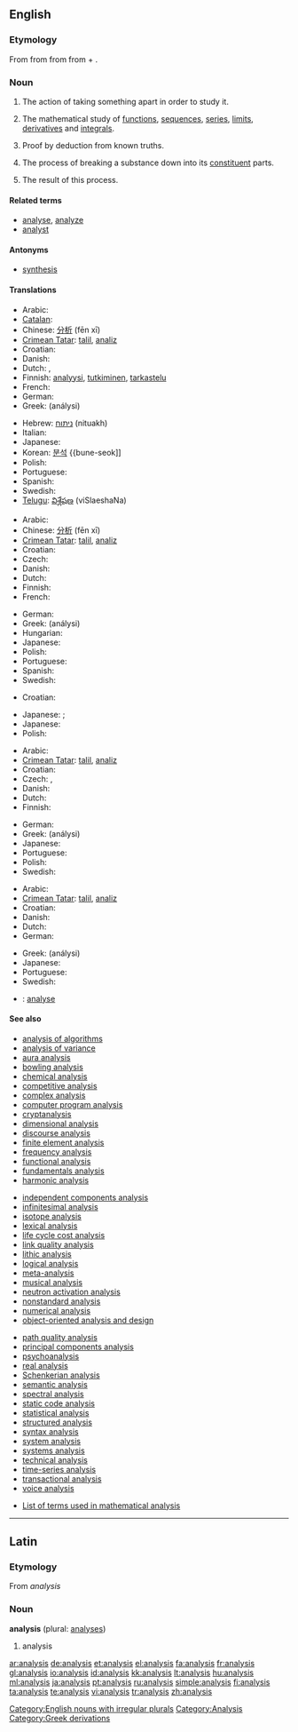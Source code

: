 {{see|Analysis}}
==English==

===Etymology===
From {{ML.}} {{term|analysis|lang=la}} from {{etyl|grc|eng}} {{term|ἀνάλυσις|tr=analusis|lang=grc|sc=polytonic}} from {{term|ἀναλύω||I unravel, investigate|tr=analuō|lang=grc|sc=polytonic}} from {{term|ἀνά||on, up|tr=ana|lang=grc|sc=polytonic}} + {{term|λύω||I loosen|tr=luō|lang=grc|sc=polytonic}}.

===Noun===
{{wikipedia}}
{{en-noun|analyses|-}}

# The action of taking something apart in order to study it.
# {{uncountable}} {{math}} The mathematical study of [[function]]s, [[sequence]]s, [[series]], [[limit]]s, [[derivative]]s and [[integral]]s.
# {{logic}} Proof by deduction from known truths.
# {{uncountable}} {{chemistry}} The process of breaking a substance down into its [[constituent]] parts.
# {{countable}} {{chemistry}} The result of this process.

====Related terms====
* [[analyse]], [[analyze]]
* [[analyst]]

====Antonyms====
* [[synthesis]]

====Translations====
{{trans-top|action of taking something apart to study it}}
* Arabic: {{t+|ar|تحليل|sc=Arab}}
* [[Catalan]]: {{t-|ca|anàlisi|f}}
* Chinese: [[分析]] (fēn xī)
* [[Crimean Tatar]]: [[talil]], [[analiz]]
* Croatian: {{t-|hr|analiza|f}}
* Danish: {{t-|da|analyse|c}}
* Dutch: {{t+|nl|analyse|f}}, {{t-|nl|ontleding|f}}
* Finnish: [[analyysi]], [[tutkiminen]], [[tarkastelu]]
* French: {{t+|fr|analyse|f}}
* German: {{t-|de|Analyse|f}}
* Greek: {{t+|el|ανάλυση|f|sc=Grek}} (análysi)
{{trans-mid}}
* Hebrew: [[ניתוח]] (nituakh) {{m}}
* Italian: {{t+|it|analisi|f}}
* Japanese: {{t-|ja|分析|tr=bunseki|sc=Jpan}}
* Korean: [[분석]] {{bune-seok]]
* Polish: {{t+|pl|analiza|f}}
* Portuguese: {{t+|pt|análise|f}}
* Spanish: {{t+|es|análisis|m}}
* Swedish: {{t-|sv|analys|c}}
* [[Telugu]]: [[విశ్లేషణ]] (viSlaeshaNa)
{{trans-bottom}}

{{trans-top|in mathematics}}
* Arabic: {{t-|ar|تحليل رياضي|sc=Arab}}
* Chinese: [[分析]] (fēn xī)
* [[Crimean Tatar]]: [[talil]], [[analiz]]
* Croatian: {{t-|hr|analiza|f}}
* Czech: {{t+|cs|analýza|f}}
* Danish: {{t-|da|analyse|c}}
* Dutch: {{t+|nl|analyse|f}}
* Finnish: {{t+|fi|analyysi}}
* French: {{t+|fr|analyse|f}}
{{trans-mid}}
* German: {{t+|de|Analysis|f}}
* Greek: {{t+|el|ανάλυση|f|sc=Grek}} (análysi)
* Hungarian: {{t-|hu|analízis}}
* Japanese: {{t+|ja|解析学|tr=kaisekigaku|sc=Jpan}}
* Polish: {{t+|pl|analiza|f}}
* Portuguese: {{t+|pt|análise|f}}
* Spanish: {{t+|es|análisis|m}}
* Swedish: {{t-|sv|analys|c}}
{{trans-bottom}}

{{trans-top|logic: proof by deduction from known truths}}
* Croatian: {{t-|hr|analiza|f}}
{{trans-mid}}
* Japanese: {{qualifier|method}} {{t-|ja|解析|tr=kaiseki|sc=Jpan}}; {{qualifier|philosophical analysis}} {{t|ja|sc=Jpan|分析判断|tr=bunseki-handan}}
* Japanese: {{t-|ja||tr=kaiseki|sc=Jpan}}
* Polish: {{t+|pl|analiza|f}}
{{trans-bottom}}

{{trans-top|chemistry: process of breaking a substance down}}
* Arabic: {{t-|ar|تحليل مختبري|sc=Arab}}
* [[Crimean Tatar]]: [[talil]], [[analiz]]
* Croatian: {{t-|hr|analiza|f}}
* Czech: {{t-|cs|rozbor|m}}, {{t+|cs|analýza|f}}
* Danish: {{t-|da|analyse|c}}
* Dutch: {{t+|nl|analyse|f}}
* Finnish: {{t+|fi|analyysi}}
{{trans-mid}}
* German: {{t-|de|Analyse|f}}
* Greek: {{t+|el|ανάλυση|f|sc=Grek}} (análysi)
* Japanese: {{t-|ja|分析|tr=bunseki|sc=Jpan}}
* Portuguese: {{t+|pt|análise|f}}
* Polish: {{t+|pl|analiza|f}}
* Swedish: {{t-|sv|analys|c}}
{{trans-bottom}}

{{trans-top|chemistry: result of this process}}
* Arabic: {{t-|ar|تحليل معملي|sc=Arab}}
* [[Crimean Tatar]]: [[talil]], [[analiz]]
* Croatian: {{t-|hr|analiza|f}}
* Danish: {{t-|da|analyse|c}}
* Dutch: {{t+|nl|analyse|f}}
* German: {{t-|de|Analyse|f}}
{{trans-mid}}
* Greek: {{t+|el|ανάλυση|f|sc=Grek}} (análysi)
* Japanese: {{t-|ja|分析|tr=bunseki|sc=Jpan}}
* Portuguese: {{t+|pt|análise|f}}
* Swedish: {{t-|sv|analys|c}}
{{trans-bottom}}

<!--Remove this section once all of the translations below have been moved into
the tables above.-->
{{checktrans-top}}
* {{ttbc|Interlingua}}: [[analyse]]
{{trans-bottom}}

====See also====
<!-- Compounds -->
<!-- See Wikipedia for the meanings of many of these -->
{{top3}}
* [[analysis of algorithms]]<!--in computing-->
* [[analysis of variance]]<!--in statistics-->
* [[aura analysis]]<!--study of bodily auras and energy fields-->
* [[bowling analysis]]<!--in cricket-->
* [[chemical analysis]]
* [[competitive analysis]]<!--in computing-->
* [[complex analysis]]<!--in mathematics-->
* [[computer program analysis]]<!--in computing-->
* [[cryptanalysis]]<!--in crytography-->
* [[dimensional analysis]]<!--in physics and engineering-->
* [[discourse analysis]]<!--in linguistics-->
* [[finite element analysis]]<!--in signal processing-->
* [[frequency analysis]]<!--in crytography-->
* [[functional analysis]]<!--in mathematics-->
* [[fundamentals analysis]]<!--in economics-->
* [[harmonic analysis]]<!--in mathematics-->
{{mid3}}
* [[independent components analysis]]<!--in signal processing-->
* [[infinitesimal analysis]]<!--in mathematics-->
* [[isotope analysis]]<!--in archaeology and paleontology-->
* [[lexical analysis]]<!--in computing-->
* [[life cycle cost analysis]]
* [[link quality analysis]]<!--in signal processing-->
* [[lithic analysis]]<!--study of stone tools, in archaeology-->
* [[logical analysis]]
* [[meta-analysis]]<!--in statistics-->
* [[musical analysis]]<!--in music-->
* [[neutron activation analysis]]<!--in chemistry-->
* [[nonstandard analysis]]<!--in mathematics-->
* [[numerical analysis]]<!--in mathematics-->
* [[object-oriented analysis and design]]<!--in computing-->
{{mid3}}
* [[path quality analysis]]<!--in signal processing-->
* [[principal components analysis]]<!--in signal processing-->
* [[psychoanalysis]]
* [[real analysis]]<!--in mathematics-->
* [[Schenkerian analysis]]<!--in music-->
* [[semantic analysis]]<!--in computing-->
* [[spectral analysis]]
* [[static code analysis]]<!--in computing-->
* [[statistical analysis]]<!--in mathematics-->
* [[structured analysis]]<!--in computing-->
* [[syntax analysis]]<!--in computing-->
* [[system analysis]]<!--in electrical engineering-->
* [[systems analysis]]<!--study of large systems-->
* [[technical analysis]]<!--in economics-->
* [[time-series analysis]]<!--in statistics-->
* [[transactional analysis]]<!--in psychotherapy-->
* [[voice analysis]]<!--in linguistics-->
{{bottom}}

<!-- Categories -->
* [[:Category:Analysis|List of terms used in mathematical analysis]]

[[Category:English nouns with irregular plurals]]

----

==Latin==

===Etymology===
From {{Gr.}} ''analysis''

===Noun===
'''analysis''' {{f}} (plural: [[analyses]])

# analysis

[[Category:Analysis]]
[[Category:Greek derivations]]

[[ar:analysis]]
[[de:analysis]]
[[et:analysis]]
[[el:analysis]]
[[fa:analysis]]
[[fr:analysis]]
[[gl:analysis]]
[[io:analysis]]
[[id:analysis]]
[[kk:analysis]]
[[lt:analysis]]
[[hu:analysis]]
[[ml:analysis]]
[[ja:analysis]]
[[pt:analysis]]
[[ru:analysis]]
[[simple:analysis]]
[[fi:analysis]]
[[ta:analysis]]
[[te:analysis]]
[[vi:analysis]]
[[tr:analysis]]
[[zh:analysis]]